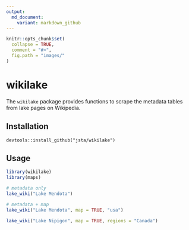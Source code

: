 ```yaml
---
output:
  md_document:
    variant: markdown_github
---
```


<!-- README.md is generated from README.Rmd. Please edit that file -->

```r
knitr::opts_chunk$set(
  collapse = TRUE,
  comment = "#>",
  fig.path = "images/"
)
```

# wikilake

The `wikilake` package provides functions to scrape the metadata tables from lake pages on Wikipedia.

## Installation

`devtools::install_github("jsta/wikilake")`

## Usage

```r
library(wikilake)
library(maps)
```

```r
# metadata only
lake_wiki("Lake Mendota")
```

```r
# metadata + map
lake_wiki("Lake Mendota", map = TRUE, "usa")
```

```r
lake_wiki("Lake Nipigon", map = TRUE, regions = "Canada")
```



